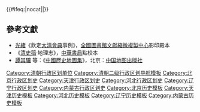 {{Navbox
|name = 清朝直隸省行政區劃
|state =
|listclass = hlist
|title = [[清朝]][[直隶省]][[清朝行政区划|行政区划]]

|group1 = [[通永道]]
|list1 =
* [[順天府]]
* [[永平府]]
* [[遵化州]]

|group2 = [[清河道]]
|list2 =
* [[保定府]]
* [[正定府]]
* [[冀州直隶州|冀州]]
* [[易州直隸州|易州]]
* [[趙州直隸州|趙州]]
* [[定州直隸州|定州]]
* [[深州直隸州|深州]]

|group3 = [[天津道]]
|list3 =
* [[天津府]]
* [[河间府]]

|group4 = [[大顺广道]]
|list4 =
* [[大名府]]
* [[顺德府]]
* [[广平府]]

|group5 = [[热河道]]
|list5 =
* [[承德府]]
* [[朝阳府]]
* [[赤峰直隸州|赤峰州]]

|group6 = [[口北道]]
|list6 =
* [[宣化府 (清朝)|宣化府]]
* [[口北三廳]]（[[多伦诺尔厅]]、[[独石口厅]]、[[张家口市|张家口厅]]）
}}<includeonly>{{#ifeq:{{{1}}}|nocat||[[Category:清朝行政区划单位]]}}</includeonly><noinclude>

== 參考文獻 ==
* [[光緒]]《欽定[[大清會典]]事例》，[[全國圖書館文獻縮微複製中心]]影印殿本
* 《[[清史稿]]·地理志》，[[中華書局]]點校本
* [[譚其驤]] 等：《[[中國歷史地圖集]]》，北京：[[中国地图出版社]]

[[Category:清朝二级行政区划导航模板]]
[[Category:北京行政区划史]]
[[Category:天津行政区划史]]
[[Category:河北行政区划史]]
[[Category:辽宁行政区划史]]
[[Category:内蒙古行政区划史]]
[[Category:北京历史模板]]
[[Category:天津历史模板]]
[[Category:河北历史模板]]
[[Category:辽宁历史模板]]
[[Category:内蒙古历史模板]]
</noinclude>